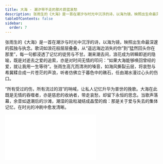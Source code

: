 ```yaml
---
title: 大海 - 潮汐带不走的那片蔚蓝哀愁
description: 张雨生的《大海》是一首在潮汐与时光中沉浮的诗，以海为镜，映照出生命最深邃的孤独与执念。歌词如浪花般层层叠叠，从“遥远海边消失的你”到“猛然回头你在那里”，每一句都浸透了记忆的徒劳与不甘。潮来潮去间，浪花成为转瞬即逝的隐喻，既是对逝去之爱的追索，亦是对时间无情的叩问：“如果大海能够唤回曾经的爱，就让我用一生等待”。张雨生高亢而清冽的嗓音，如海风撕裂云层，将哀愁与希冀糅合成一片苍茫的声浪，听者仿佛立于暮色中的礁石，任由潮水漫过心头的伤口。
tableOfContents: false
sidebar:
  order: 7
---
```


张雨生的《大海》是一首在潮汐与时光中沉浮的诗，以海为镜，映照出生命最深邃的孤独与执念。歌词如浪花般层层叠叠，从“遥远海边消失的你”到“猛然回头你在那里”，每一句都浸透了记忆的徒劳与不甘。潮来潮去间，浪花成为转瞬即逝的隐喻，既是对逝去之爱的追索，亦是对时间无情的叩问：“如果大海能够唤回曾经的爱，就让我用一生等待”。张雨生高亢而清冽的嗓音，如海风撕裂云层，将哀愁与希冀糅合成一片苍茫的声浪，听者仿佛立于暮色中的礁石，任由潮水漫过心头的伤口。

“所有受过的伤，所有流过的泪”的呐喊，让私人记忆升华为普世的挽歌。大海在此既是无情的吞噬者，亦是慈悲的收纳者，带走哀愁，却留下永恒的思念。当歌声落幕，余音如退潮后的沙滩，潮湿的盐粒凝结成晶莹的痂：那是关于爱与失去的集体记忆，在时光的冲刷中愈发清晰。

<iframe class="bili-video" src="//player.bilibili.com/player.html?isOutside=true&aid=114393417258189&bvid=BV16qLVzbEfS&cid=29591538762&p=1" scrolling="no" border="0" frameborder="no" framespacing="0" allowfullscreen="true"></iframe>